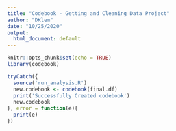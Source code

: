 ```yaml
---
title: "Codebook - Getting and Cleaning Data Project"
author: "DKlem"
date: "10/25/2020"
output:
  html_document: default
---
```


```r
knitr::opts_chunk$set(echo = TRUE)
library(codebook)
```


```r

tryCatch({
  source('run_analysis.R')
  new.codebook <- codebook(final.df)
  print('Successfully Created codebook')
  new.codebook
}, error = function(e){
  print(e)
})

```

